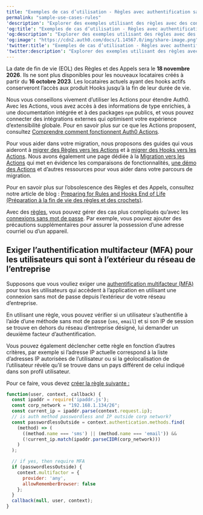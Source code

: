 ---
title: "Exemples de cas d’utilisation - Règles avec authentification sans mot de passe"
permalink: "sample-use-cases-rules"
'description': "Explorer des exemples utilisant des règles avec des connexions sans mot de passe."
'og:title': "Exemples de cas d’utilisation - Règles avec authentification sans mot de passe"
'og:description': "Explorer des exemples utilisant des règles avec des connexions sans mot de passe."
'og:image': "https://cdn2.auth0.com/docs/1.14567.0/img/share-image.png"
'twitter:title': "Exemples de cas d’utilisation - Règles avec authentification sans mot de passe"
'twitter:description': "Explorer des exemples utilisant des règles avec des connexions sans mot de passe."
---

<Warning>

La date de fin de vie (EOL) des Règles et des Appels sera le **18 novembre 2026**. Ils ne sont plus disponibles pour les nouveaux locataires créés à partir du **16 octobre 2023**. Les locataires actuels ayant des hooks actifs conserveront l’accès aux produit Hooks jusqu’à la fin de leur durée de vie.

Nous vous conseillons vivement d’utiliser les Actions pour étendre Auth0. Avec les Actions, vous avez accès à des informations de type enrichies, à une documentation intégrée et à des packages `npm` publics, et vous pouvez connecter des intégrations externes qui optimisent votre expérience d’extensibilité globale. Pour en savoir plus sur ce que les Actions proposent, consultez [Comprendre comment fonctionnent Auth0 Actions](/docs/fr-ca/customize/actions/actions-overview).

Pour vous aider dans votre migration, nous proposons des guides qui vous aideront à [migrer des Règles vers les Actions](/docs/fr-ca/customize/actions/migrate/migrate-from-rules-to-actions) et à [migrer des Hooks vers les Actions](/docs/fr-ca/customize/actions/migrate/migrate-from-hooks-to-actions). Nous avons également une page dédiée à la [Migration vers les Actions](https://auth0.com/extensibility/movetoactions) qui met en évidence les comparaisons de fonctionnalités, [une démo des Actions](https://www.youtube.com/watch?v=UesFSY1klrI)  et d’autres ressources pour vous aider dans votre parcours de migration.

Pour en savoir plus sur l’obsolescence des Règles et des Appels, consultez notre article de blog : [Preparing for Rules and Hooks End of Life (Préparation à la fin de vie des règles et des crochets)](https://auth0.com/blog/preparing-for-rules-and-hooks-end-of-life/).

</Warning>

Avec des [règles](/docs/fr-ca/customize/rules), vous pouvez gérer des cas plus compliqués qu’avec les [connexions sans mot de passe](/docs/fr-ca/authenticate/passwordless). Par exemple, vous pouvez ajouter des précautions supplémentaires pour assurer la possession d’une adresse courriel ou d’un appareil.

## Exiger l’authentification multifacteur (MFA) pour les utilisateurs qui sont à l’extérieur du réseau de l’entreprise

Supposons que vous vouliez exiger une [authentification multifacteur (MFA)](/docs/fr-ca/secure/multi-factor-authentication) pour tous les utilisateurs qui accèdent à l’application en utilisant une connexion sans mot de passe depuis l’extérieur de votre réseau d’entreprise.

En utilisant une règle, vous pouvez vérifier si un utilisateur s’authentifie à l’aide d’une méthode sans mot de passe (`sms`, `email`) et si son IP de session se trouve en dehors du réseau d’entreprise désigné, lui demander un deuxième facteur d’authentification.

<Callout icon="file-lines" color="#0EA5E9" iconType="regular">

Vous pouvez également déclencher cette règle en fonction d’autres critères, par exemple si l’adresse IP actuelle correspond à la liste d’adresses IP autorisées de l’utilisateur ou si la géolocalisation de l’utilisateur révèle qu’il se trouve dans un pays différent de celui indiqué dans son profil utilisateur.

</Callout>

Pour ce faire, vous devez [créer la règle suivante :](/docs/fr-ca/customize/rules/create-rules)

```javascript lines
function(user, context, callback) {
  const ipaddr = require('ipaddr.js');
  const corp_network = "192.168.1.134/26";
  const current_ip = ipaddr.parse(context.request.ip);
  // is auth method passwordless and IP outside corp network?
  const passwordlessOutside = context.authentication.methods.find(
    (method) => (
      ((method.name === 'sms') || (method.name === 'email')) && 
      (!current_ip.match(ipaddr.parseCIDR(corp_network)))
    )
  );

  // if yes, then require MFA
  if (passwordlessOutside) {
    context.multifactor = {
      provider: 'any',
      allowRememberBrowser: false
    };
  }
  callback(null, user, context);
}
```

